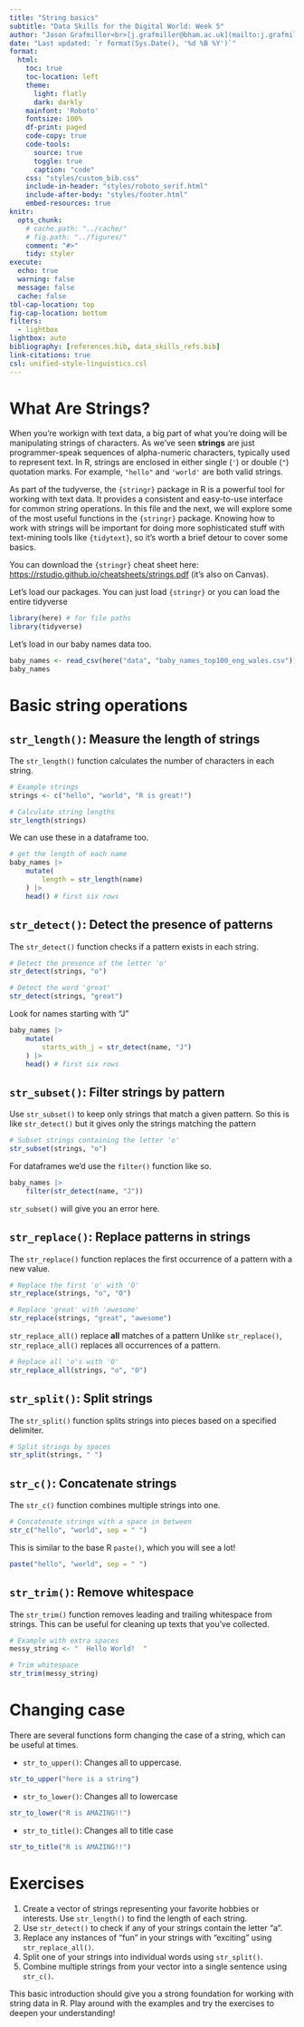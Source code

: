 ```yaml
---
title: "String basics"
subtitle: "Data Skills for the Digital World: Week 5" 
author: "Jason Grafmiller<br>[j.grafmiller@bham.ac.uk](mailto:j.grafmiller@bham.ac.uk)"
date: "Last updated: `r format(Sys.Date(), '%d %B %Y')`"
format:
  html: 
    toc: true
    toc-location: left
    theme: 
      light: flatly
      dark: darkly
    mainfont: 'Roboto'
    fontsize: 100%
    df-print: paged
    code-copy: true
    code-tools:
      source: true
      toggle: true
      caption: "code"
    css: "styles/custom_bib.css"
    include-in-header: "styles/roboto_serif.html"
    include-after-body: "styles/footer.html"
    embed-resources: true
knitr:
  opts_chunk: 
    # cache.path: "../cache/"
    # fig.path: "../figures/"
    comment: "#>"
    tidy: styler
execute:
  echo: true
  warning: false
  message: false
  cache: false
tbl-cap-location: top
fig-cap-location: bottom
filters:
  - lightbox
lightbox: auto
bibliography: [references.bib, data_skills_refs.bib]
link-citations: true
csl: unified-style-linguistics.csl
---
```


# What Are Strings?

When you're workign with text data, a big part of what you're doing will be manipulating strings of characters. As we've seen **strings** are just programmer-speak sequences of alpha-numeric characters, typically used to represent text. In R, strings are enclosed in either single (`'`) or double (`"`) quotation marks. For example, `"hello"` and `'world'` are both valid strings. 

As part of the tudyverse, the `{stringr}` package in R is a powerful tool for working with text data. It provides a consistent and easy-to-use interface for common string operations. In this file and the next, we will explore some of the most useful functions in the `{stringr}` package. Knowing how to work with strings will be important for doing more sophisticated stuff with text-mining tools like `{tidytext}`, so it's worth a brief detour to cover some basics.

You can download the `{stringr}` cheat sheet here: <https://rstudio.github.io/cheatsheets/strings.pdf> (it's also on Canvas).


Let's load our packages. You can just load `{stringr}` or you can load the entire tidyverse

```r
library(here) # for file paths
library(tidyverse)
```

Let's load in our baby names data too.

```r
baby_names <- read_csv(here("data", "baby_names_top100_eng_wales.csv"))
baby_names
```

# Basic string operations

## `str_length()`: Measure the length of strings

The `str_length()` function calculates the number of characters in each string.

```r
# Example strings
strings <- c("hello", "world", "R is great!")

# Calculate string lengths
str_length(strings)
```

We can use these in a dataframe too.

```r
# get the length of each name
baby_names |> 
    mutate(
        length = str_length(name)
    ) |> 
    head() # first six rows
```



## `str_detect()`: Detect the presence of patterns

The `str_detect()` function checks if a pattern exists in each string.

```r
# Detect the presence of the letter 'o'
str_detect(strings, "o")

# Detect the word 'great'
str_detect(strings, "great")
```

Look for names starting with "J"

```r
baby_names |> 
    mutate(
        starts_with_j = str_detect(name, "J")
    ) |> 
    head() # first six rows
```

## `str_subset()`: Filter strings by pattern

Use `str_subset()` to keep only strings that match a given pattern. So this is like `str_detect()` but it gives only the strings matching the pattern

```r
# Subset strings containing the letter 'o'
str_subset(strings, "o")
```

For dataframes we'd use the `filter()` function like so.

```r
baby_names |> 
    filter(str_detect(name, "J"))
```

`str_subset()` will give you an error here.


## `str_replace()`: Replace patterns in strings

The `str_replace()` function replaces the first occurrence of a pattern with a new value.

```r
# Replace the first 'o' with 'O'
str_replace(strings, "o", "O")

# Replace 'great' with 'awesome'
str_replace(strings, "great", "awesome")
```

`str_replace_all()` replace **all** matches of a pattern
Unlike `str_replace()`, `str_replace_all()` replaces all occurrences of a pattern.

```r
# Replace all 'o's with 'O'
str_replace_all(strings, "o", "O")
```


## `str_split()`: Split strings

The `str_split()` function splits strings into pieces based on a specified delimiter.

```r
# Split strings by spaces
str_split(strings, " ")
```

## `str_c()`: Concatenate strings

The `str_c()` function combines multiple strings into one.

```r
# Concatenate strings with a space in between
str_c("hello", "world", sep = " ")
```

This is similar to the base R `paste()`, which you will see a lot!

```r
paste("hello", "world", sep = " ")
```

## `str_trim()`: Remove whitespace

The `str_trim()` function removes leading and trailing whitespace from strings. This can be useful for cleaning up texts that you've collected.

```r
# Example with extra spaces
messy_string <- "  Hello World!  "

# Trim whitespace
str_trim(messy_string)
```


# Changing case 

There are several functions form changing the case of a string, which can be useful at times.

- `str_to_upper()`: Changes all to uppercase.

```r
str_to_upper("here is a string")
```

- `str_to_lower()`: Changes all to lowercase

```r
str_to_lower("R is AMAZING!!")
```

- `str_to_title()`: Changes all to title case

```r
str_to_title("R is AMAZING!!")
```



# Exercises

1. Create a vector of strings representing your favorite hobbies or interests. Use `str_length()` to find the length of each string.
2. Use `str_detect()` to check if any of your strings contain the letter "a".
3. Replace any instances of "fun" in your strings with "exciting" using `str_replace_all()`.
4. Split one of your strings into individual words using `str_split()`.
5. Combine multiple strings from your vector into a single sentence using `str_c()`.

This basic introduction should give you a strong foundation for working with string data in R. Play around with the examples and try the exercises to deepen your understanding!

 
 

